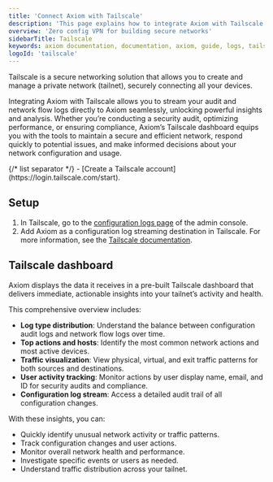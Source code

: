 ```yaml
---
title: 'Connect Axiom with Tailscale'
description: 'This page explains how to integrate Axiom with Tailscale.'
overview: 'Zero config VPN for building secure networks'
sidebarTitle: Tailscale
keywords: axiom documentation, documentation, axiom, guide, logs, tailscale
logoId: 'tailscale'
---
```



Tailscale is a secure networking solution that allows you to create and manage a private network (tailnet), securely connecting all your devices.

Integrating Axiom with Tailscale allows you to stream your audit and network flow logs directly to Axiom seamlessly, unlocking powerful insights and analysis. Whether you’re conducting a security audit, optimizing performance, or ensuring compliance, Axiom’s Tailscale dashboard equips you with the tools to maintain a secure and efficient network, respond quickly to potential issues, and make informed decisions about your network configuration and usage.

<Prerequisites />
{/* list separator */}
- [Create a Tailscale account](https://login.tailscale.com/start).

## Setup

1. In Tailscale, go to the [configuration logs page](https://login.tailscale.com/admin/logs) of the admin console.
2. Add Axiom as a configuration log streaming destination in Tailscale. For more information, see the [Tailscale documentation](https://tailscale.com/kb/1255/log-streaming?q=stream#add-a-configuration-log-streaming-destination).

## Tailscale dashboard

Axiom displays the data it receives in a pre-built Tailscale dashboard that delivers immediate, actionable insights into your tailnet’s activity and health.

This comprehensive overview includes:

- **Log type distribution**: Understand the balance between configuration audit logs and network flow logs over time.
- **Top actions and hosts**: Identify the most common network actions and most active devices.
- **Traffic visualization**: View physical, virtual, and exit traffic patterns for both sources and destinations.
- **User activity tracking**: Monitor actions by user display name, email, and ID for security audits and compliance.
- **Configuration log stream**: Access a detailed audit trail of all configuration changes.

With these insights, you can:

- Quickly identify unusual network activity or traffic patterns.
- Track configuration changes and user actions.
- Monitor overall network health and performance.
- Investigate specific events or users as needed.
- Understand traffic distribution across your tailnet.
